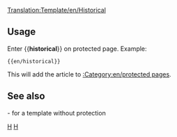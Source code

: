 [[Translation:Template/en/Historical]]
<noinclude></noinclude>{{en/ambox| type  = protected
| text  = <strong>Note</strong><br>This article is for historical purposes only, and as a result is protected against further edits.
}}<includeonly>{{{1|[[Category:en/protected pages]]}}}</includeonly><noinclude>

==Usage==
Enter <nowiki>{{</nowiki>'''historical'''<nowiki>}}</nowiki> on protected page. Example:
<pre>{{en/historical}}</pre>
This will add the article to  [[:Category:en/protected pages]].
==See also==
{{en/s|Historic}}- for a template without protection

[[Category:en/Templates|H]][[Category:en/Message boxes|H]]</noinclude>